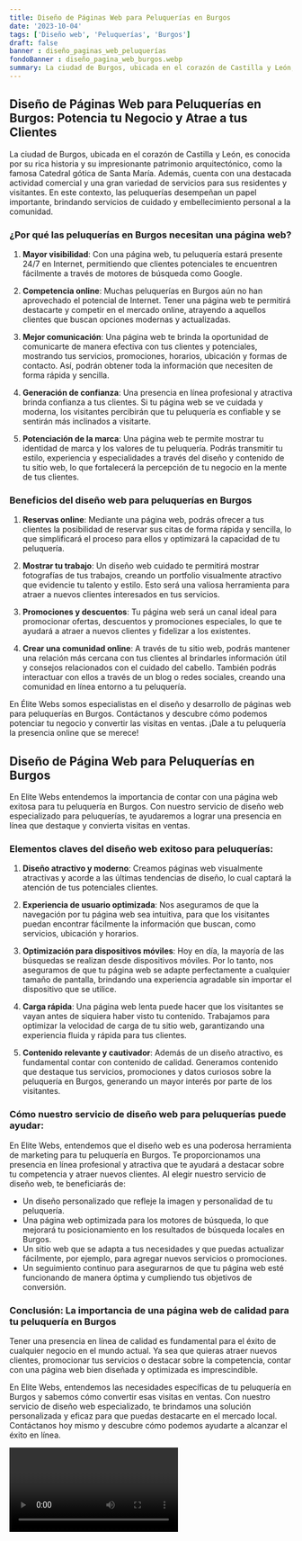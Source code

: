 ```yaml
---
title: Diseño de Páginas Web para Peluquerías en Burgos
date: '2023-10-04'
tags: ['Diseño web', 'Peluquerías', 'Burgos']
draft: false
banner : diseño_paginas_web_peluquerías
fondoBanner : diseño_pagina_web_burgos.webp
summary: La ciudad de Burgos, ubicada en el corazón de Castilla y León, es conocida por su rica historia y su impresionante patrimonio arquitectónico, como la famosa Catedral gótica de Santa María. Además, cuenta con una destacada actividad comercial y una gran variedad de servicios para sus residentes y visitantes. En este contexto, las peluquerías desempeñan un papel importante, brindando servicios de cuidado y embellecimiento personal a la comunidad.
---
```


## Diseño de Páginas Web para Peluquerías en Burgos: Potencia tu Negocio y Atrae a tus Clientes

La ciudad de Burgos, ubicada en el corazón de Castilla y León, es conocida por su rica historia y su impresionante patrimonio arquitectónico, como la famosa Catedral gótica de Santa María. Además, cuenta con una destacada actividad comercial y una gran variedad de servicios para sus residentes y visitantes. En este contexto, las peluquerías desempeñan un papel importante, brindando servicios de cuidado y embellecimiento personal a la comunidad.

### ¿Por qué las peluquerías en Burgos necesitan una página web?

1. **Mayor visibilidad**: Con una página web, tu peluquería estará presente 24/7 en Internet, permitiendo que clientes potenciales te encuentren fácilmente a través de motores de búsqueda como Google.

2. **Competencia online**: Muchas peluquerías en Burgos aún no han aprovechado el potencial de Internet. Tener una página web te permitirá destacarte y competir en el mercado online, atrayendo a aquellos clientes que buscan opciones modernas y actualizadas.

3. **Mejor comunicación**: Una página web te brinda la oportunidad de comunicarte de manera efectiva con tus clientes y potenciales, mostrando tus servicios, promociones, horarios, ubicación y formas de contacto. Así, podrán obtener toda la información que necesiten de forma rápida y sencilla.

4. **Generación de confianza**: Una presencia en línea profesional y atractiva brinda confianza a tus clientes. Si tu página web se ve cuidada y moderna, los visitantes percibirán que tu peluquería es confiable y se sentirán más inclinados a visitarte.

5. **Potenciación de la marca**: Una página web te permite mostrar tu identidad de marca y los valores de tu peluquería. Podrás transmitir tu estilo, experiencia y especialidades a través del diseño y contenido de tu sitio web, lo que fortalecerá la percepción de tu negocio en la mente de tus clientes.

### Beneficios del diseño web para peluquerías en Burgos

1. **Reservas online**: Mediante una página web, podrás ofrecer a tus clientes la posibilidad de reservar sus citas de forma rápida y sencilla, lo que simplificará el proceso para ellos y optimizará la capacidad de tu peluquería.

2. **Mostrar tu trabajo**: Un diseño web cuidado te permitirá mostrar fotografías de tus trabajos, creando un portfolio visualmente atractivo que evidencie tu talento y estilo. Esto será una valiosa herramienta para atraer a nuevos clientes interesados en tus servicios.

3. **Promociones y descuentos**: Tu página web será un canal ideal para promocionar ofertas, descuentos y promociones especiales, lo que te ayudará a atraer a nuevos clientes y fidelizar a los existentes.

4. **Crear una comunidad online**: A través de tu sitio web, podrás mantener una relación más cercana con tus clientes al brindarles información útil y consejos relacionados con el cuidado del cabello. También podrás interactuar con ellos a través de un blog o redes sociales, creando una comunidad en línea entorno a tu peluquería.

En Élite Webs somos especialistas en el diseño y desarrollo de páginas web para peluquerías en Burgos. Contáctanos y descubre cómo podemos potenciar tu negocio y convertir las visitas en ventas. ¡Dale a tu peluquería la presencia online que se merece!

<GifSeo />

<Cta />

## Diseño de Página Web para Peluquerías en Burgos

En Elite Webs entendemos la importancia de contar con una página web exitosa para tu peluquería en Burgos. Con nuestro servicio de diseño web especializado para peluquerías, te ayudaremos a lograr una presencia en línea que destaque y convierta visitas en ventas.

### Elementos claves del diseño web exitoso para peluquerías:

1. **Diseño atractivo y moderno**: Creamos páginas web visualmente atractivas y acorde a las últimas tendencias de diseño, lo cual captará la atención de tus potenciales clientes.

2. **Experiencia de usuario optimizada**: Nos aseguramos de que la navegación por tu página web sea intuitiva, para que los visitantes puedan encontrar fácilmente la información que buscan, como servicios, ubicación y horarios.

3. **Optimización para dispositivos móviles**: Hoy en día, la mayoría de las búsquedas se realizan desde dispositivos móviles. Por lo tanto, nos aseguramos de que tu página web se adapte perfectamente a cualquier tamaño de pantalla, brindando una experiencia agradable sin importar el dispositivo que se utilice.

4. **Carga rápida**: Una página web lenta puede hacer que los visitantes se vayan antes de siquiera haber visto tu contenido. Trabajamos para optimizar la velocidad de carga de tu sitio web, garantizando una experiencia fluida y rápida para tus clientes.

5. **Contenido relevante y cautivador**: Además de un diseño atractivo, es fundamental contar con contenido de calidad. Generamos contenido que destaque tus servicios, promociones y datos curiosos sobre la peluquería en Burgos, generando un mayor interés por parte de los visitantes.

### Cómo nuestro servicio de diseño web para peluquerías puede ayudar:

En Elite Webs, entendemos que el diseño web es una poderosa herramienta de marketing para tu peluquería en Burgos. Te proporcionamos una presencia en línea profesional y atractiva que te ayudará a destacar sobre tu competencia y atraer nuevos clientes. Al elegir nuestro servicio de diseño web, te beneficiarás de:

- Un diseño personalizado que refleje la imagen y personalidad de tu peluquería.
- Una página web optimizada para los motores de búsqueda, lo que mejorará tu posicionamiento en los resultados de búsqueda locales en Burgos.
- Un sitio web que se adapta a tus necesidades y que puedas actualizar fácilmente, por ejemplo, para agregar nuevos servicios o promociones.
- Un seguimiento continuo para asegurarnos de que tu página web esté funcionando de manera óptima y cumpliendo tus objetivos de conversión.

### Conclusión: La importancia de una página web de calidad para tu peluquería en Burgos

Tener una presencia en línea de calidad es fundamental para el éxito de cualquier negocio en el mundo actual. Ya sea que quieras atraer nuevos clientes, promocionar tus servicios o destacar sobre la competencia, contar con una página web bien diseñada y optimizada es imprescindible.

En Elite Webs, entendemos las necesidades específicas de tu peluquería en Burgos y sabemos cómo convertir esas visitas en ventas. Con nuestro servicio de diseño web especializado, te brindamos una solución personalizada y eficaz para que puedas destacarte en el mercado local. Contáctanos hoy mismo y descubre cómo podemos ayudarte a alcanzar el éxito en línea.

<Video />

<CtaBot job='Peluquerías' city='Burgos'/>

<Gmaps query='Burgos+españa+maps' />